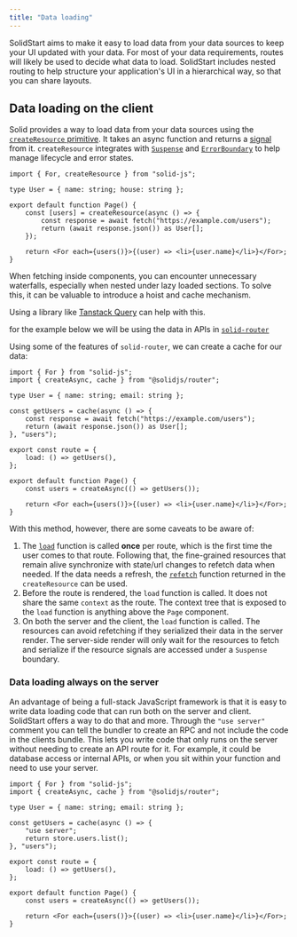 ```yaml
---
title: "Data loading"
---
```


SolidStart aims to make it easy to load data from your data sources to keep your UI updated with your data.
For most of your data requirements, routes will likely be used to decide what data to load.
SolidStart includes nested routing to help structure your application's UI in a hierarchical way, so that you can share layouts.

## Data loading on the client

Solid provides a way to load data from your data sources using the [`createResource` primitive](/reference/basic-reactivity/create-resource).
It takes an async function and returns a [signal](/reference/basic-reactivity/create-signal) from it.
`createResource` integrates with [`Suspense`](/reference/components/suspense) and [`ErrorBoundary`](/reference/components/error-boundary) to help manage lifecycle and error states.

```tsx {6-9}
import { For, createResource } from "solid-js";

type User = { name: string; house: string };

export default function Page() {
	const [users] = createResource(async () => {
		const response = await fetch("https://example.com/users");
		return (await response.json()) as User[];
	});

  	return <For each={users()}>{(user) => <li>{user.name}</li>}</For>;
}
```

When fetching inside components, you can encounter unnecessary waterfalls, especially when nested under lazy loaded sections.
To solve this, it can be valuable to introduce a hoist and cache mechanism.

Using a library like [Tanstack Query](https://tanstack.com/query/latest) can help with this.

for the example below we will be using the data in APIs in [`solid-router`](/solid-router)

Using some of the features of `solid-router`, we can create a cache for our data:

```tsx title="/routes/users.tsx" {6, 9, 12}
import { For } from "solid-js";
import { createAsync, cache } from "@solidjs/router";

type User = { name: string; email: string };

const getUsers = cache(async () => {
	const response = await fetch("https://example.com/users");
	return (await response.json()) as User[];
}, "users");

export const route = {
	load: () => getUsers(),
};

export default function Page() {
	const users = createAsync(() => getUsers());

	return <For each={users()}>{(user) => <li>{user.name}</li>}</For>;
}
```

With this method, however, there are some caveats to be aware of:

1. The [`load`](/solid-router/reference/load-functions/load) function is called **once** per route, which is the first time the user comes to that route.
   Following that, the fine-grained resources that remain alive synchronize with state/url changes to refetch data when needed.
   If the data needs a refresh, the [`refetch`](/guides/fetching-data#refetch) function returned in the `createResource` can be used.
2. Before the route is rendered, the `load` function is called.
   It does not share the same `context` as the route.
   The context tree that is exposed to the `load` function is anything above the `Page` component.
3. On both the server and the client, the `load` function is called.
   The resources can avoid refetching if they serialized their data in the server render.
   The server-side render will only wait for the resources to fetch and serialize if the resource signals are accessed under a `Suspense` boundary.

### Data loading always on the server

An advantage of being a full-stack JavaScript framework is that it is easy to write data loading code that can run both on the server and client.
SolidStart offers a way to do that and more.
Through the `"use server"` comment you can tell the bundler to create an RPC and not include the code in the clients bundle.
This lets you write code that only runs on the server without needing to create an API route for it.
For example, it could be database access or internal APIs, or when you sit within your function and need to use your server.

```tsx title="/routes/users.tsx" {7}
import { For } from "solid-js";
import { createAsync, cache } from "@solidjs/router";

type User = { name: string; email: string };

const getUsers = cache(async () => {
	"use server";
	return store.users.list();
}, "users");

export const route = {
	load: () => getUsers(),
};

export default function Page() {
	const users = createAsync(() => getUsers());

	return <For each={users()}>{(user) => <li>{user.name}</li>}</For>;
}
```

